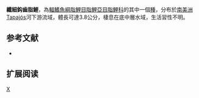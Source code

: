 {{Speciesbox 
| genus = Creagrutus
| species = cracentis
| status = NE
| status_system = IUCN3.1
| authority =  [[Vari|Vari]] & [[Harold|Harold]], 2001
| synonyms = 
}}
'''纖細鈎齒脂鯉'''，為[[輻鰭魚綱|輻鰭魚綱]][[脂鯉目|脂鯉目]][[脂鯉亞目|脂鯉亞目]][[脂鯉科|脂鯉科]]的其中一個[[種|種]]，分布於[[南美洲|南美洲]]Tapajós河下游流域，體長可達3.8公分，棲息在底中層水域，生活習性不明。

==参考文献==
{{refbegin}}
*{{FishBase_species|genus=Creagrutus|species=cracentis|year=2014|month=1}}
{{refend}}

== 扩展阅读 ==
{{refbegin}}
{{wikispecies-inline|Creagrutus cracentis|纖細鈎齒脂鯉}}
{{refend}}
{{Taxonbar|from=Q5777955}}

[[Category:鈎齒脂鯉屬|X]]


{{魚類小作品}}